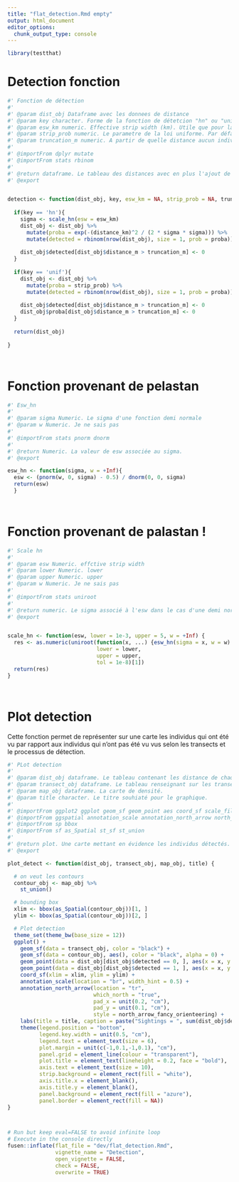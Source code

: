 ```yaml
---
title: "flat_detection.Rmd empty"
output: html_document
editor_options: 
  chunk_output_type: console
---
```


```r
library(testthat)
```

<!--
 You need to run the 'description' chunk in the '0-dev_history.Rmd' file before continuing your code there.
-->

# Detection fonction

```r

#' Fonction de détection
#'
#' @param dist_obj Dataframe avec les donnees de distance
#' @param key character. Forme de la fonction de détetcion "hn" ou "unif"
#' @param esw_km numeric. Effective strip width (km). Utile que pour la demi normale, sinon NA. Par défaut NA.
#' @param strip_prob numeric. Le parametre de la loi uniforme. Par défaut NA.
#' @param truncation_m numeric. A partir de quelle distance aucun individu ne peut être détecté.
#'
#' @importFrom dplyr mutate
#' @importFrom stats rbinom
#'
#' @return dataframe. Le tableau des distances avec en plus l'ajout de colonnes de porbabilité de détection et de la détection 1/0 calculée.
#' @export


detection <- function(dist_obj, key, esw_km = NA, strip_prob = NA, truncation_m) {
  
  if(key == 'hn'){
    sigma <- scale_hn(esw = esw_km)
    dist_obj <- dist_obj %>%
      mutate(proba = exp(-(distance_km)^2 / (2 * sigma * sigma))) %>%
      mutate(detected = rbinom(nrow(dist_obj), size = 1, prob = proba))
    
    dist_obj$detected[dist_obj$distance_m > truncation_m] <- 0
  }
  
  if(key == 'unif'){
    dist_obj <- dist_obj %>%
      mutate(proba = strip_prob) %>%
      mutate(detected = rbinom(nrow(dist_obj), size = 1, prob = proba))
    
    dist_obj$detected[dist_obj$distance_m > truncation_m] <- 0
    dist_obj$proba[dist_obj$distance_m > truncation_m] <- 0
  }
  
  return(dist_obj)
  
}
```

```r

```

```r

```

# Fonction provenant de pelastan

```r

#' Esw_hn
#'
#' @param sigma Numeric. Le sigma d'une fonction demi normale
#' @param w Numeric. Je ne sais pas
#'
#' @importFrom stats pnorm dnorm
#'
#' @return Numeric. La valeur de esw associée au sigma.
#' @export

esw_hn <- function(sigma, w = +Inf){
  esw <- (pnorm(w, 0, sigma) - 0.5) / dnorm(0, 0, sigma)
  return(esw)
  }

```

```r

```

```r

```

# Fonction provenant de palastan !

```r

#' Scale hn
#'
#' @param esw Numeric. effctive strip width
#' @param lower Numeric. lower
#' @param upper Numeric. upper
#' @param w Numeric. Je ne sais pas
#'
#' @importFrom stats uniroot
#'
#' @return numeric. Le sigma associé à l'esw dans le cas d'une demi normale 
#' @export


scale_hn <- function(esw, lower = 1e-3, upper = 5, w = +Inf) {
  res <- as.numeric(uniroot(function(x, ...) {esw_hn(sigma = x, w = w) - esw},
                            lower = lower,
                            upper = upper,
                            tol = 1e-8)[1])
  return(res)
}

```

```r

```

```r

```

# Plot detection
Cette fonction permet de représenter sur une carte les individus qui ont été vu par rapport aux individus qui n'ont pas été vu vus selon les transects et le processus de détection.

```r

#' PLot detection
#'
#' @param dist_obj dataframe. Le tableau contenant les distance de chaque individu simulé au transects.
#' @param transect_obj dataframe. Le tableau renseignant sur les transects.
#' @param map_obj dataframe. La carte de densité.
#' @param title character. Le titre souhiaté pour le graphique.
#'
#' @importFrom ggplot2 ggplot geom_sf geom_point aes coord_sf scale_fill_gradientn labs theme element_text element_blank element_rect element_line theme_set theme_bw unit
#' @importFrom ggspatial annotation_scale annotation_north_arrow north_arrow_fancy_orienteering
#' @importFrom sp bbox
#' @importFrom sf as_Spatial st_sf st_union
#'
#' @return plot. Une carte mettant en évidence les individus détectés.
#' @export

plot_detect <- function(dist_obj, transect_obj, map_obj, title) {

  # on veut les contours
  contour_obj <- map_obj %>%
    st_union()

  # bounding box
  xlim <- bbox(as_Spatial(contour_obj))[1, ]
  ylim <- bbox(as_Spatial(contour_obj))[2, ]

  # Plot detection
  theme_set(theme_bw(base_size = 12))
  ggplot() +
    geom_sf(data = transect_obj, color = "black") +
    geom_sf(data = contour_obj, aes(), color = "black", alpha = 0) +
    geom_point(data = dist_obj[dist_obj$detected == 0, ], aes(x = x, y = y), alpha = 0.3, shape = 20) +
    geom_point(data = dist_obj[dist_obj$detected == 1, ], aes(x = x, y = y), shape = 21, fill = "midnightblue") +
    coord_sf(xlim = xlim, ylim = ylim) +
    annotation_scale(location = "br", width_hint = 0.5) +
    annotation_north_arrow(location = "tr",
                           which_north = "true",
                           pad_x = unit(0.2, "cm"),
                           pad_y = unit(0.1, "cm"),
                           style = north_arrow_fancy_orienteering) +
    labs(title = title, caption = paste("Sightings = ", sum(dist_obj$detected), sep = " ")) +
    theme(legend.position = "bottom",
          legend.key.width = unit(0.5, "cm"),
          legend.text = element_text(size = 6),
          plot.margin = unit(c(-1,0.1,-1,0.1), "cm"),
          panel.grid = element_line(colour = "transparent"),
          plot.title = element_text(lineheight = 0.2, face = "bold"),
          axis.text = element_text(size = 10),
          strip.background = element_rect(fill = "white"),
          axis.title.x = element_blank(),
          axis.title.y = element_blank(),
          panel.background = element_rect(fill = "azure"),
          panel.border = element_rect(fill = NA))
}

```

```r

```

```r

```


```r
# Run but keep eval=FALSE to avoid infinite loop
# Execute in the console directly
fusen::inflate(flat_file = "dev/flat_detection.Rmd",                          
               vignette_name = "Detection",
               open_vignette = FALSE,
               check = FALSE,
               overwrite = TRUE)
```
